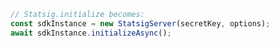 ```javascript
// Statsig.initialize becomes:
const sdkInstance = new StatsigServer(secretKey, options);
await sdkInstance.initializeAsync();
```


